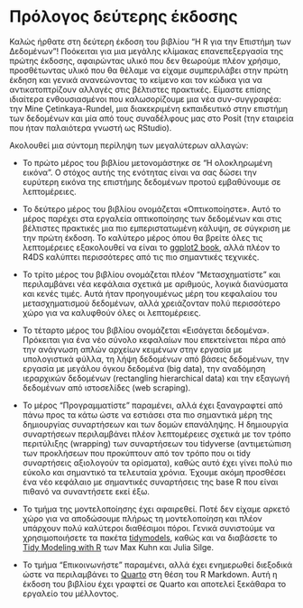 # Πρόλογος δεύτερης έκδοσης {.unnumbered}

Καλώς ήρθατε στη δεύτερη έκδοση του βιβλίου "Η R για την Επιστήμη των Δεδομένων"!
Ποόκειται για μια μεγάλης κλίμακας επανεπεξεργασία της πρώτης έκδοσης, αφαιρώντας υλικό που δεν θεωρούμε πλέον χρήσιμο, προσθέτωντας υλικό που θα θέλαμε να είχαμε συμπεριλάβει στην πρώτη έκδηση και γενικά ανανεώνοντας το κείμενο και τον κώδικα για να αντικατοπτρίζουν αλλαγές στις βέλτιστες πρακτικές.
Είμαστε επίσης ιδιαίτερα ενθουσιασμένοι που καλωσορίζουμε μια νέα συν-συγγραφέα: την Mine Çetinkaya-Rundel, μια διακεκριμένη εκπαιδευτικό στην επιστήμη των δεδομένων και μία από τους συναδέλφους μας στο Posit (την εταιρεία που ήταν παλαιότερα γνωστή ως RStudio).

Ακολουθεί μια σύντομη περίληψη των μεγαλύτερων αλλαγών:

-   Το πρώτο μέρος του βιβλίου μετονομάστηκε σε "Η ολοκληρωμένη εικόνα".
    Ο στόχος αυτής της ενότητας είναι να σας δώσει την ευρύτερη εικόνα της επιστήμης δεδομένων προτού εμβαθύνουμε σε λεπτομέρειες.

-   Το δεύτερο μέρος του βιβλίου ονομάζεται «Οπτικοποίηστε».
    Αυτό το μέρος παρέχει στα εργαλεία οπτικοποίησης των δεδομένων και στις βέλτιστες πρακτικές μια πιο εμπεριστατωμένη κάλυψη, σε σύγκριση με την πρώτη έκδοση.
    Το καλύτερο μέρος όπου θα βρείτε όλες τις λεπτομέρειες εξακολουθεί να είναι το [ggplot2 book](http://ggplot2-book.org/), αλλά πλέον το R4DS καλύπτει περισσότερες από τις πιο σημαντικές τεχνικές.

-   Το τρίτο μέρος του βιβλίου ονομάζεται πλέον "Μετασχηματίστε" και περιλαμβάνει νέα κεφάλαια σχετικά με αριθμούς, λογικά διανύσματα και κενές τιμές.
    Αυτά ήταν προηγουμένως μέρη του κεφαλαίου του μετασχηματισμού δεδομένων, αλλά χρειάζονταν πολύ περισσότερο χώρο για να καλυφθούν όλες οι λεπτομέρειες.

-   Το τέταρτο μέρος του βιβλίου ονομάζεται «Εισάγεται δεδομένα».
    Πρόκειται για ένα νέο σύνολο κεφαλαίων που επεκτείνεται πέρα από την ανάγνωση απλών αρχείων κειμένων στην εργασία με υπολογιστικά φύλλα, τη λήψη δεδομένων από βάσεις δεδομένων, την εργασία με μεγάλου όγκου δεδομένα (big data), την αναδόμηση ιεραρχικών δεδομένων (rectangling hierarchical data) και την εξαγωγή δεδομένων από ιστοσελίδες (web scraping).

-   Το μέρος "Προγραμματίστε" παραμένει, αλλά έχει ξαναγραφτεί από πάνω προς τα κάτω ώστε να εστιάσει στα πιο σημαντικά μέρη της δημιουργίας συναρτήσεων και των δομών επανάληψης.
    Η δημιουργία συναρτήσεων περιλαμβάνει πλέον λεπτομέρειες σχετικά με τον τρόπο περιτύλιξης (wrapping) των συναρτήσεων του tidyverse (αντιμετώπιση των προκλήσεων που προκύπτουν από τον τρόπο που οι tidy συναρτήσεις αξιολογούν τα ορίσματα), καθώς αυτό έχει γίνει πολύ πιο εύκολο και σημαντικό τα τελευταία χρόνια.
    Έχουμε ακόμη προσθέσει ένα νέο κεφάλαιο με σημαντικές συναρτήσεις της base R που είναι πιθανό να συναντήσετε εκεί έξω.

-   Το τμήμα της μοντελοποίησης έχει αφαιρεθεί.
    Ποτέ δεν είχαμε αρκετό χώρο για να αποδώσουμε πλήρως τη μοντελοποίηση και πλέον υπάρχουν πολύ καλύτεροι διαθέσιμοι πόροι.
    Γενικά συνιστούμε να χρησιμοποιήσετε τα πακέτα [tidymodels](https://www.tidymodels.org/), καθώς και να διαβάσετε το [Tidy Modeling with R](https://www.tmwr.org/) των Max Kuhn και Julia Silge.

-   Το τμήμα "Επικοινωνήστε" παραμένει, αλλά έχει ενημερωθεί διεξοδικά ώστε να περιλαμβάνει το [Quarto](https://quarto.org/) στη θέση του R Markdown.
    Αυτή η έκδοση του βιβλίου έχει γραφτεί σε Quarto και αποτελεί ξεκάθαρα το εργαλείο του μέλλοντος.

